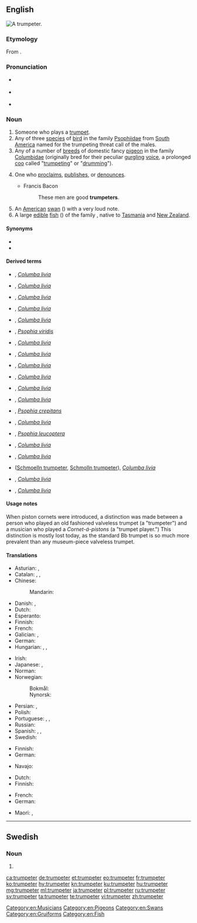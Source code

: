 ==English==
[[File:Chucho Valdés & The Afro-Cuban Messengers - 29.jpg|thumb|A trumpeter.]]
{{wikipedia|Trumpeter (bird)}}
{{wikipedia|Trumpeter (pigeon)}}

===Etymology===
From {{suffix|trumpet|er|lang=en}}.

===Pronunciation===
* {{a|GA}} {{IPA|/ˈtɹʌmpɪtɚ/|lang=en}}
* {{a|RP}} {{IPA|/ˈtɹʌmpɪtə/|lang=en}}
* {{hyphenation|trum|pet|er|lang=en}}

===Noun===
{{en-noun}}

# Someone who plays a [[trumpet]].
# Any of three [[species]] of [[bird]] in the family [[Psophiidae]] from [[South America]] named for the trumpeting threat call of the males.
# Any of a number of [[breed|breeds]] of domestic fancy [[pigeon]] in the family [[Columbidae]] (originally bred for their peculiar [[gurgling]] [[voice]], a prolonged [[coo]] called "[[trumpeting]]" or "[[drumming]]").
# {{label|en|figurative}} One who [[proclaim]]s, [[publish]]es, or [[denounce]]s.
#* Francis Bacon
#*: These men are good '''trumpeters'''.
# An [[American]] [[swan]] ({{taxlink|Olor buccinator|species|noshow=1}}) with a very loud note.
# A large [[edible]] [[fish]] ({{taxlink|Latris hecateia|species|noshow=1}}) of the family ''{{taxlink|Cirrhitidae|family|noshow=1}}'', native to [[Tasmania]] and [[New Zealand]].

{{Webster 1913}}

====Synonyms====
* {{l|en|trumpetist}}
* {{l|en|trumpet-player}}

====Derived terms====
* {{vern|Altenburg trumpeter|pedia=1}}, ''[[Columba livia]]''
* {{vern|Arabian trumpeter|pedia=1}}, ''[[Columba livia]]''
* {{vern|Bernburg trumpeter|pedia=1}}, ''[[Columba livia]]''
* {{vern|Bokhara trumpeter|pedia=1}}, ''[[Columba livia]]''
* {{vern|Czech trumpeter|pedia=1}}, ''[[Columba livia]]''
* {{vern|dark-winged trumpeter|pedia=1}}, ''[[Psophia viridis]]''
* {{vern|Dresden trumpeter|pedia=1}}, ''[[Columba livia]]''
* {{vern|English trumpeter|pedia=1}}, ''[[Columba livia]]''
* {{vern|Franconian trumpeter|pedia=1}}, ''[[Columba livia]]''
* {{vern|German beak-crested trumpeter|pedia=1}}, ''[[Columba livia]]''
* {{vern|German double-crested trumpeter|pedia=1}}, ''[[Columba livia]]''
* {{vern|German fork-tailed trumpeter|pedia=1}}, ''[[Columba livia]]''
* {{l|en|grey-winged trumpeter}}, ''[[Psophia crepitans]]''
* {{vern|Harzburg trumpeter|pedia=1}}, ''[[Columba livia]]''
* {{vern|pale-winged trumpeter|pedia=1}}, ''[[Psophia leucoptera]]''
* {{vern|Russian trumpeter|pedia=1}}, ''[[Columba livia]]''
* {{vern|Saxon trumpeter|pedia=1}}, ''[[Columba livia]]''
* {{vern|Schmölln trumpeter|pedia=1}} ([[Schmoelln trumpeter]], [[Schmolln trumpeter]]), ''[[Columba livia]]''
* {{vern|Syrian trumpeter|pedia=1}}, ''[[Columba livia]]''
* {{vern|Vogtland trumpeter|pedia=1}}, ''[[Columba livia]]''

====Usage notes====
When piston cornets were introduced, a distinction was made between a person who played an old fashioned valveless trumpet (a "trumpeter") and a musician who played a ''Cornet-á-pistons'' (a "trumpet player.") This distinction is mostly lost today, as the standard Bb trumpet is so much more prevalent than any museum-piece valveless trumpet.

====Translations====
{{trans-top|person who plays the trumpet}}
* Asturian: {{t|ast|trompetista|m|f}}, {{t|ast|trompeteru|m}}
* Catalan: {{t+|ca|trompetista|m|f}}, {{t|ca|trompeter|m}}, {{t+|ca|trompeta|m|f}}
* Chinese:
*: Mandarin: {{t+|cmn|喇叭手|tr=lǎbāshǒu|sc=Hani}}
* Danish: {{t|da|trompetist|c}}, {{t|da|trompeter|c}}
* Dutch: {{t+|nl|trompettist|m}}
* Esperanto: {{t|eo|trumpetisto}}
* Finnish: {{t+|fi|trumpetisti}}
* French: {{t+|fr|trompettiste|m|f}}
* Galician: {{t+|gl|trompetista|m|f}}, {{t+|gl|trompeta|m}}
* German: {{t+|de|Trompeter|m}}
* Hungarian: {{t+|hu|trombitás}}, {{t+|hu|kürtös}}, {{t|hu|trombitajátékos}}
{{trans-mid}}
* Irish: {{t|ga|trumpadóir|m}}
* Japanese: {{t|ja|トランペッター|tr=toranpettā|sc=Jpan}}, {{t|ja|喇叭手|tr=らっぱしゅ, rappashu|sc=Jpan}}
* Norman: {{t|nrf|trompetteux|m}}
* Norwegian:
*: Bokmål: {{t|nb|trompetist|m}}
*: Nynorsk: {{t|nn|trompetist|m}}
* Persian: {{t+|fa|شیپورچی|tr=šeypurči|sc=fa-Arab}}, {{t|fa|شیپورزن|tr=šeypurzan|sc=fa-Arab}}
* Polish: {{t+|pl|trębacz|m}}
* Portuguese: {{t+|pt|trompetista|m|f}}, {{t+|pt|trombeteiro|m}}, {{t+|pt|trombeta|m}}
* Russian: {{t+|ru|труба́ч|m}}
* Spanish: {{t|es|trompetista|m|f}}, {{t+|es|trompetero|m}}, {{t+|es|trompeta|m}}
* Swedish: {{t+|sv|trumpetare|c}}
{{trans-bottom}}

{{trans-top|bird (Psophiidae)}}
* Finnish: {{t+|fi|kyssäkurki}}
* German: {{t+|de|Trompetervogel|m}}
{{trans-mid}}
* Navajo: {{t|nv|tsiiyázhí}}
{{trans-bottom}}

{{trans-top|trumpeter pigeon (Columbidae)}}
* Dutch: {{t|nl|trommelduif|m|f}}
* Finnish: {{t+|fi|kesykyyhky}}
{{trans-mid}}
* French: {{t|fr|pigeon tambour|m}}
* German: {{t|de|Trommeltaube|f}}
{{trans-bottom}}

{{trans-top|a type of fish}}
{{trans-mid}}
* Maori: {{t|mi|kohikohi}}, {{t|mi|pōrae}}
{{trans-bottom}}

[[Category:en:Musicians]]
[[Category:en:Pigeons]]
[[Category:en:Swans]]
[[Category:en:Gruiforms]]
[[Category:en:Fish]]

----

==Swedish==

===Noun===
{{head|sv|noun form}}

# {{sv-noun-form-indef-pl|trumpet}}

[[ca:trumpeter]]
[[de:trumpeter]]
[[et:trumpeter]]
[[eo:trumpeter]]
[[fr:trumpeter]]
[[ko:trumpeter]]
[[hy:trumpeter]]
[[kn:trumpeter]]
[[ku:trumpeter]]
[[hu:trumpeter]]
[[mg:trumpeter]]
[[ml:trumpeter]]
[[ja:trumpeter]]
[[pl:trumpeter]]
[[ru:trumpeter]]
[[sv:trumpeter]]
[[ta:trumpeter]]
[[te:trumpeter]]
[[vi:trumpeter]]
[[zh:trumpeter]]